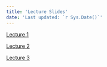 ```yaml
---
title: 'Lecture Slides'
date: 'Last updated: `r Sys.Date()`'
---
```


[Lecture 1](http://htmlpreview.github.io/?Lectures/lecture01/lecture01.html)

[Lecture 2](http://htmlpreview.github.io/?Lectures/lecture02/lec02_slides.html)

[Lecture 3](./Lectures/lecture03/lec03_slides.html)